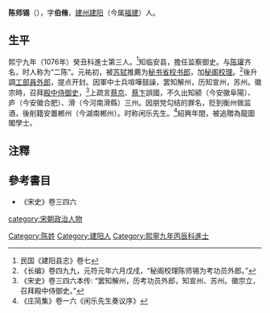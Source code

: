'''陈师锡'''（{{bd|1057年||1125年||Chen}}），字'''伯脩'''，[[建州|建州]][[建阳|建阳]]（今属[[福建|福建]]）人。

== 生平 ==
熙宁九年（1076年）癸丑科進士第三人。<ref>民国《建阳县志》卷七</ref>知临安县，擔任监察御史。与[[陈瓘|陈瓘]]齐名，时人称为“二陈”。元祐初，被[[苏轼|苏轼]]推薦为[[秘书省|秘书省]][[校书郎|校书郎]]，加[[秘阁|秘阁]][[校理|校理]]。<ref>《长编》卷四九九，元符元年六月戊戌，“秘阁校理陈师锡为考功员外郎。”</ref>後升調[[工部|工部]][[員外郎|員外郎]]，提点开封。因軍中士兵喧嘩鼓譟，罢知解州，历知宣州，苏州。徽宗時，召拜[[殿中侍御史|殿中侍御史]]，<ref>《宋史》卷三四六本传: “罢知解州，历考功员外郎，知宣州、苏州。徽宗立，召拜殿中侍御史。”</ref>上疏言[[蔡京|蔡京]]、[[蔡卞|蔡卞]]誤國，不久出知颍（今安徽阜陽）、庐（今安徽合肥）、滑（今河南滑縣）三州。因朋党勾结的罪名，贬到衡州做监酒，後削籍安置郴州（今湖南郴州）。时称闲乐先生。<ref>《庄简集》卷一六《闲乐先生奏议序》</ref>紹興年間，被追贈為龍圖閣學士。

== 注釋 ==
{{reflist}}

==參考書目==
* 《宋史》卷三四六

{{Authority control}}

{{DEFAULTSORT:Chen}}
[[Category:陈姓|Category:陈姓]]
[[Category:建阳人|Category:建阳人]]
[[category:宋朝政治人物|category:宋朝政治人物]]
[[Category:熙寧九年丙辰科進士|Category:熙寧九年丙辰科進士]]